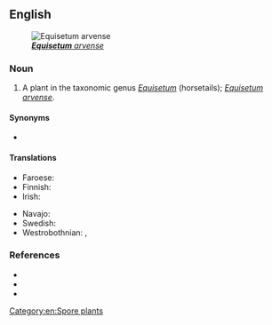 ==English==
[[File:Equisetum arvense foliage.jpg|thumb|''[[Equisetum arvense|'''Equisetum''' arvense]]'']]

===Noun===
{{en-noun}}

# A plant in the taxonomic genus ''[[Equisetum]]'' (horsetails); ''[[Equisetum arvense]]''.

====Synonyms====
* {{l|en|field horsetail}}

====Translations====
{{trans-top|plant}}
* Faroese: {{t|fo|kannubjølluvísa|f}}
* Finnish: {{t+|fi|peltokorte}}
* Irish: {{t|ga|broimín|m}}
{{trans-mid}}
* Navajo: {{t|nv|ałtį́į́ʼ jikʼaashí}}
* Swedish: {{t+|sv|åkerfräken|c}}
* Westrobothnian: {{t|gmq-bot|pyppelgräs|n}}, {{t|gmq-bot|gåspyppel|m}}
{{trans-bottom}}

===References===
* {{pedia}}
* {{specieslite|i=1|Equisetum arvense}}
* {{comcatlite|Equisetum arvense|i=1}}

[[Category:en:Spore plants]]